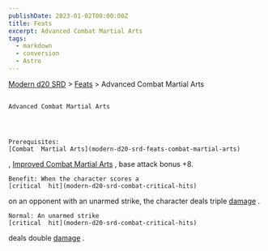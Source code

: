 ```yaml
---
publishDate: 2023-01-02T00:00:00Z
title: Feats
excerpt: Advanced Combat Martial Arts
tags:
  - markdown
  - conversion
  - Astro
---
```


[Modern d20 SRD](/#modernD20) >
[Feats](modern-d20-srd-feats-index) > Advanced Combat Martial Arts

##

    Advanced Combat Martial Arts




    Prerequisites:
    [Combat  Martial Arts](modern-d20-srd-feats-combat-martial-arts)
,
[Improved Combat Martial Arts](modern-d20-srd-feats-improved-combat-martial-arts)
, base attack bonus +8.

    Benefit: When the character scores a
    [critical  hit](modern-d20-srd-combat-critical-hits)
on an opponent with an unarmed strike, the character deals triple
[damage](modern-d20-srd-combat-damage)
.

    Normal: An unarmed strike
    [critical  hit](modern-d20-srd-combat-critical-hits)
deals double
[damage](modern-d20-srd-combat-damage)
.
